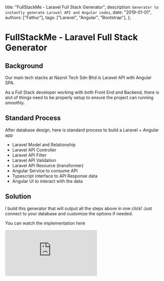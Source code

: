   title: "FullStackMe - Laravel Full Stack Generator",
  description: `Generator to instantly generate Laravel API and Angular codes`,
  date: "2019-01-01",
  authors: ["Fathur"],
  tags: ["Laravel", "Angular", "Bootstrap"],
};

# FullStackMe - Laravel Full Stack Generator

## Background

Our main tech stacks at Nazrol Tech Sdn Bhd is Laravel API with Angular SPA.

As a Full Stack developer working with both Front End and Backend, there is alot of things need to be properly setup to ensure the project can running smoothly.

## Standard Process

After database design, here is standard process to build a Laravel + Angular app

- Laravel Model and Relationship
- Laravel API Controller
- Laravel API Filter
- Laravel API Validation
- Laravel API Resource (transformer)
- Angular Service to consume API
- Typescript interface to API Response data
- Angular UI to interact with the data



## Solution

I build this generator that will output all the steps above in one click! Just connect to your database and customize the options if needed.

You can watch the implementation here

<iframe
  className="embed_video"
  width={560}
  height={315}
  src="https://www.youtube.com/embed/hXkDyMNRJNc?si=-NWdxBXLYyg8Q0Mr"
  title="YouTube video player"
  frameBorder={0}
  allow="accelerometer; autoplay; clipboard-write; encrypted-media; gyroscope; picture-in-picture; web-share"
  allowFullScreen=""
/>

## Result

It speed up our Laravel + Angular development by eliminating at least 30% of boilerplate code. Awesome!
